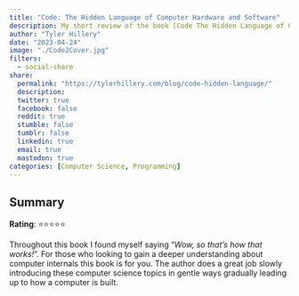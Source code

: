 ```yaml
---
title: "Code: The Hidden Language of Computer Hardware and Software"
description: My short review of the book [Code The Hidden Language of Computer Hardware and Software](https://www.codehiddenlanguage.com/) by Charles Petzold.
author: "Tyler Hillery"
date: "2023-04-24"
image: "./Code2Cover.jpg"
filters:
  - social-share
share:
  permalink: "https://tylerhillery.com/blog/code-hidden-language/"
  description:
  twitter: true
  facebook: false
  reddit: true
  stumble: false
  tumblr: false
  linkedin: true
  email: true
  mastodon: true
categories: [Computer Science, Programming]
---
```




## Summary

**Rating**: ⭐⭐⭐⭐⭐

Throughout this book I found myself saying "*Wow, so that's how that works!*". For those who looking to gain a deeper understanding about computer internals this book is for you. The author does a great job slowly introducing these computer science topics in gentle ways gradually leading up to how a computer is built.